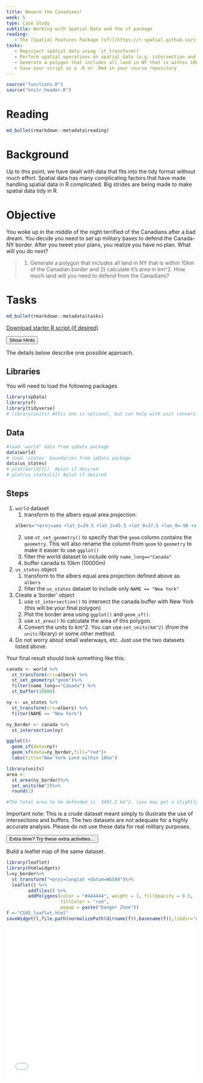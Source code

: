 ```yaml
---
title: Beware the Canadians!
week: 5
type: Case Study
subtitle: Working with Spatial Data and the sf package
reading:
   - The [Spatial Features Package (sf)](https://r-spatial.github.io/sf/){target='blank'}
tasks:
   - Reproject spatial data using `st_transform()`
   - Perform spatial operations on spatial data (e.g. intersection and buffering)
   - Generate a polygon that includes all land in NY that is within 10km of the Canadian border and calculate the area
   - Save your script as a .R or .Rmd in your course repository
---
```



```r
source("functions.R")
source("knitr_header.R")
```

# Reading

```r
md_bullet(rmarkdown::metadata$reading)
```

# Background
Up to this point, we have dealt with data that fits into the tidy format without much effort. Spatial data has many complicating factors that have made handling spatial data in R complicated. Big strides are being made to make spatial data tidy in R. 


# Objective

You woke up in the middle of the night terrified of the Canadians after a bad dream.  You decide you need to set up military bases to defend the Canada-NY border. After you tweet your plans, you realize you have no plan.  What will you do next?

> 1) Generate a polygon that includes all land in NY that is within 10km of the Canadian border and 2) calculate it's area in km^2.  How much land will you need to defend from the Canadians?


# Tasks

```r
md_bullet(rmarkdown::metadata$tasks)
```

[<i class="fa fa-file-code-o fa-1x" aria-hidden="true"></i> Download starter R script (if desired)](`r output_nocomment`){target="_blank"}


<div class="well">
<button data-toggle="collapse" class="btn btn-primary btn-sm round" data-target="#demo1">Show Hints</button>
<div id="demo1" class="collapse">
The details below describe one possible approach.

## Libraries
You will need to load the following packages
```r
library(spData)
library(sf)
library(tidyverse)
# library(units) #this one is optional, but can help with unit conversions.
```

## Data
```r
#load 'world' data from spData package
data(world)  
# load 'states' boundaries from spData package
data(us_states)
# plot(world[1])  #plot if desired
# plot(us_states[1]) #plot if desired
```

## Steps
1. `world` dataset
    1. transform to the albers equal area projection:
    ```r
    albers="+proj=aea +lat_1=29.5 +lat_2=45.5 +lat_0=37.5 +lon_0=-96 +x_0=0 +y_0=0 +ellps=GRS80 +datum=NAD83 +units=m +no_defs"
    ```
    2. use `st_set_geometry()` to specify that the `geom` column contains the `geometry`.  This will also rename the column from `geom` to `geometry` to make it easier to use `ggplot()`
    3. filter the world dataset to include only `name_long=="Canada"` 
    4. buffer canada to 10km (10000m)
2. `us_states` object    
    1. transform to the albers equal area projection defined above as `albers`
    2. filter the `us_states` dataset to include only `NAME == "New York"`
3. Create a 'border' object
    1. use `st_intersection()` to intersect the canada buffer with New York (this will be your final polygon)
    2. Plot the border area using `ggplot()` and `geom_sf()`.
    3. use `st_area()` to calculate the area of this polygon.
    4. Convert the units to km^2.  You can use `set_units(km^2)` (from the `units` library) or some other method.
4. Do not worry about small waterways, etc.  Just use the two datasets listed above.

</div>
</div>

Your final result should look something like this:

```r
canada <- world %>%
  st_transform(crs=albers) %>%
  st_set_geometry("geom")%>%
  filter(name_long=="Canada") %>%
  st_buffer(10000)

ny <- us_states %>%
  st_transform(crs=albers) %>%
  filter(NAME == "New York")

ny_border <- canada %>%
  st_intersection(ny)

ggplot()+
  geom_sf(data=ny)+
  geom_sf(data=ny_border,fill="red")+
  labs(title="New York Land within 10km")

library(units)
area <- 
  st_area(ny_border)%>%
  set_units(km^2)%>%
  round(1)

#The total area to be defended is  3495.2 km^2. (you may get a slightly different answer depending on how you approach the problem). 
```

Important note:  This is a crude dataset meant simply to illustrate the use of intersections and buffers.  The two datasets are not adequate for a highly accurate analysis.  Please do not use these data for real military purposes.

<div class="extraswell">
<button data-toggle="collapse" class="btn btn-link" data-target="#extras">
Extra time? Try these extra activities...
</button>
<div id="extras" class="collapse">

Build a leaflet map of the same dataset.

```r
library(leaflet)
library(htmlwidgets)
l=ny_border%>%
  st_transform("+proj=longlat +datum=WGS84")%>%
  leaflet() %>%
        addTiles() %>%
        addPolygons(color = "#444444", weight = 1, fillOpacity = 0.5,
                    fillColor = "red",
                    popup = paste("Danger Zone"))
f <-"CS05_leaflet.html"
saveWidget(l,file.path(normalizePath(dirname(f)),basename(f)),libdir="externals",selfcontained = T)
```

<iframe id="test"  style=" height:400px; width:100%;" scrolling="no"  frameborder="0" src="CS05_leaflet.html"></iframe>


</div>
</div>